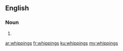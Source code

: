 ==English==

===Noun===
{{head|en|plural}}

# {{plural of|whipping|lang=en}}

[[ar:whippings]]
[[fr:whippings]]
[[ku:whippings]]
[[my:whippings]]
